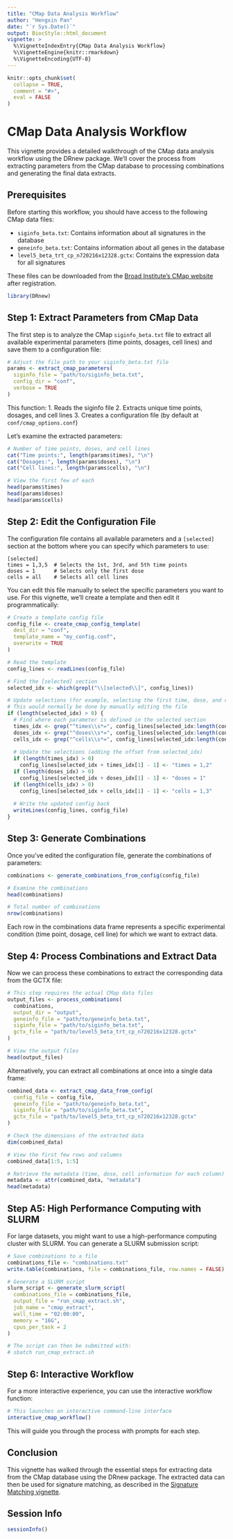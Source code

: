 ```yaml
---
title: "CMap Data Analysis Workflow"
author: "Hengxin Pan"
date: "`r Sys.Date()`"
output: BiocStyle::html_document
vignette: >
  %\VignetteIndexEntry{CMap Data Analysis Workflow}
  %\VignetteEngine{knitr::rmarkdown}
  %\VignetteEncoding{UTF-8}
---
```


```r
knitr::opts_chunk$set(
  collapse = TRUE,
  comment = "#>",
  eval = FALSE
)
```

# CMap Data Analysis Workflow

This vignette provides a detailed walkthrough of the CMap data analysis workflow using the DRnew package. We'll cover the process from extracting parameters from the CMap database to processing combinations and generating the final data extracts.

## Prerequisites

Before starting this workflow, you should have access to the following CMap data files:

- `siginfo_beta.txt`: Contains information about all signatures in the database
- `geneinfo_beta.txt`: Contains information about all genes in the database
- `level5_beta_trt_cp_n720216x12328.gctx`: Contains the expression data for all signatures

These files can be downloaded from the [Broad Institute's CMap website](https://clue.io/) after registration.

```r
library(DRnew)
```

## Step 1: Extract Parameters from CMap Data

The first step is to analyze the CMap `siginfo_beta.txt` file to extract all available experimental parameters (time points, dosages, cell lines) and save them to a configuration file:

```r
# Adjust the file path to your siginfo_beta.txt file
params <- extract_cmap_parameters(
  siginfo_file = "path/to/siginfo_beta.txt",
  config_dir = "conf",
  verbose = TRUE
)
```

This function:
1. Reads the siginfo file
2. Extracts unique time points, dosages, and cell lines
3. Creates a configuration file (by default at `conf/cmap_options.conf`)

Let's examine the extracted parameters:

```r
# Number of time points, doses, and cell lines
cat("Time points:", length(params$times), "\n")
cat("Dosages:", length(params$doses), "\n")
cat("Cell lines:", length(params$cells), "\n")

# View the first few of each
head(params$times)
head(params$doses)
head(params$cells)
```

## Step 2: Edit the Configuration File

The configuration file contains all available parameters and a `[selected]` section at the bottom where you can specify which parameters to use:

```
[selected]
times = 1,3,5  # Selects the 1st, 3rd, and 5th time points
doses = 1      # Selects only the first dose
cells = all    # Selects all cell lines
```

You can edit this file manually to select the specific parameters you want to use. For this vignette, we'll create a template and then edit it programmatically:

```r
# Create a template config file
config_file <- create_cmap_config_template(
  dest_dir = "conf",
  template_name = "my_config.conf",
  overwrite = TRUE
)

# Read the template
config_lines <- readLines(config_file)

# Find the [selected] section
selected_idx <- which(grepl("\\[selected\\]", config_lines))

# Update selections (for example, selecting the first time, dose, and cell)
# This would normally be done by manually editing the file
if (length(selected_idx) > 0) {
  # Find where each parameter is defined in the selected section
  times_idx <- grep("^times\\s*=", config_lines[selected_idx:length(config_lines)])
  doses_idx <- grep("^doses\\s*=", config_lines[selected_idx:length(config_lines)])
  cells_idx <- grep("^cells\\s*=", config_lines[selected_idx:length(config_lines)])
  
  # Update the selections (adding the offset from selected_idx)
  if (length(times_idx) > 0)
    config_lines[selected_idx + times_idx[1] - 1] <- "times = 1,2"
  if (length(doses_idx) > 0)
    config_lines[selected_idx + doses_idx[1] - 1] <- "doses = 1"
  if (length(cells_idx) > 0)
    config_lines[selected_idx + cells_idx[1] - 1] <- "cells = 1,3"
  
  # Write the updated config back
  writeLines(config_lines, config_file)
}
```

## Step 3: Generate Combinations

Once you've edited the configuration file, generate the combinations of parameters:

```r
combinations <- generate_combinations_from_config(config_file)

# Examine the combinations
head(combinations)

# Total number of combinations
nrow(combinations)
```

Each row in the combinations data frame represents a specific experimental condition (time point, dosage, cell line) for which we want to extract data.

## Step 4: Process Combinations and Extract Data

Now we can process these combinations to extract the corresponding data from the GCTX file:

```r
# This step requires the actual CMap data files
output_files <- process_combinations(
  combinations,
  output_dir = "output",
  geneinfo_file = "path/to/geneinfo_beta.txt",
  siginfo_file = "path/to/siginfo_beta.txt",
  gctx_file = "path/to/level5_beta_trt_cp_n720216x12328.gctx"
)

# View the output files
head(output_files)
```

Alternatively, you can extract all combinations at once into a single data frame:

```r
combined_data <- extract_cmap_data_from_config(
  config_file = config_file,
  geneinfo_file = "path/to/geneinfo_beta.txt",
  siginfo_file = "path/to/siginfo_beta.txt",
  gctx_file = "path/to/level5_beta_trt_cp_n720216x12328.gctx"
)

# Check the dimensions of the extracted data
dim(combined_data)

# View the first few rows and columns
combined_data[1:5, 1:5]

# Retrieve the metadata (time, dose, cell information for each column)
metadata <- attr(combined_data, "metadata")
head(metadata)
```

## Step A5: High Performance Computing with SLURM

For large datasets, you might want to use a high-performance computing cluster with SLURM. You can generate a SLURM submission script:

```r
# Save combinations to a file
combinations_file <- "combinations.txt"
write.table(combinations, file = combinations_file, row.names = FALSE)

# Generate a SLURM script
slurm_script <- generate_slurm_script(
  combinations_file = combinations_file,
  output_file = "run_cmap_extract.sh",
  job_name = "cmap_extract",
  wall_time = "02:00:00",
  memory = "16G",
  cpus_per_task = 2
)

# The script can then be submitted with:
# sbatch run_cmap_extract.sh
```

## Step 6: Interactive Workflow

For a more interactive experience, you can use the interactive workflow function:

```r
# This launches an interactive command-line interface
interactive_cmap_workflow()
```

This will guide you through the process with prompts for each step.

## Conclusion

This vignette has walked through the essential steps for extracting data from the CMap database using the DRnew package. The extracted data can then be used for signature matching, as described in the [Signature Matching vignette](signature_matching.html).

## Session Info

```r
sessionInfo()
```
